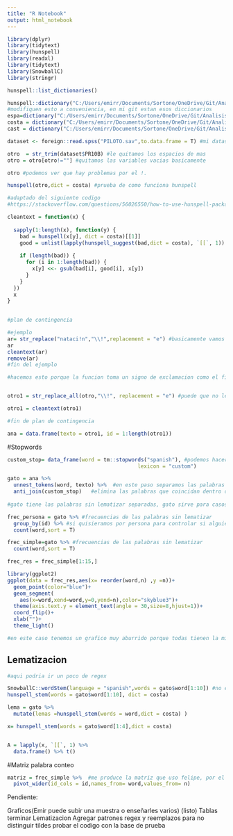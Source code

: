 ```yaml
---
title: "R Notebook"
output: html_notebook
---
```



```r
library(dplyr)
library(tidytext)
library(hunspell)
library(readxl)
library(tidytext)
library(SnowballC)
library(stringr)

hunspell::list_dictionaries()

hunspell::dictionary("C:/Users/emirr/Documents/Sortone/OneDrive/Git/Analisis-de-textos/costa/es_cr.dic")
#modifiquen esto a conveniencia, en mi git estan esos diccionarios
espa=dictionary("C:/Users/emirr/Documents/Sortone/OneDrive/Git/Analisis-de-textos/mex/es_MX.dic")
costa = dictionary("C:/Users/emirr/Documents/Sortone/OneDrive/Git/Analisis-de-textos/costa/es_cr.dic")
cast = dictionary("C:/Users/emirr/Documents/Sortone/OneDrive/Git/Analisis-de-textos/cast/es_ES.dic")

dataset <- foreign::read.spss("PILOTO.sav",to.data.frame = T) #mi dataset 

otro  = str_trim(dataset$PR10B) #le quitamos los espacios de mas 
otro = otro[otro!=""] #quitamos las variables vacias basicamente

otro #podemos ver que hay problemas por el !.

hunspell(otro,dict = costa) #prueba de como funciona hunspell

#adaptado del siguiente codigo 
#https://stackoverflow.com/questions/56026550/how-to-use-hunspell-package-to-suggest-correct-words-in-a-column-in-r

cleantext = function(x) {
  
  sapply(1:length(x), function(y) {
    bad = hunspell(x[y], dict = costa)[[1]]
    good = unlist(lapply(hunspell_suggest(bad,dict = costa), `[[`, 1))
    
    if (length(bad)) {
      for (i in 1:length(bad)) {
        x[y] <<- gsub(bad[i], good[i], x[y])
      }
    }
  })
  x
}
 

#plan de contingencia

#ejemplo
ar= str_replace("nataci!n","\\!",replacement = "e") #basicamente vamos a hacer esto, reemplazar el signo de exclamacion por una vocal
ar
cleantext(ar)
remove(ar)
#fin del ejemplo

#hacemos esto porque la funcion toma un signo de exclamacion como el fin de una oracion (de forma correcta segun el español); consecuentemente lo va a tomar como si fuera dos palabras.


otro1 = str_replace_all(otro,"\\!", replacement = "e") #puede que no les funcione dependiendo de su version de R. En ese caso tendrían que borrarle un backslash.

otro1 = cleantext(otro1)

#fin de plan de contingencia

ana = data.frame(texto = otro1, id = 1:length(otro1))

```



#Stopwords

```r

custom_stop= data_frame(word = tm::stopwords("spanish"), #podemos hacerlo así
                                          lexicon = "custom")

gato = ana %>% 
  unnest_tokens(word, texto) %>%  #en este paso separamos las palabras individualmente
  anti_join(custom_stop)   #elimina las palabras que coincidan dentro del registro de stopwords
  
#gato tiene las palabras sin lematizar separadas, gato sirve para casos donde no queremos lematizar

frec_persona = gato %>% #frecuencias de las palabras sin lematizar 
  group_by(id) %>% #si quisieramos por persona para controlar si alguien dijo muchas veces una palabra
  count(word,sort = T) 

frec_simple=gato %>% #frecuencias de las palabras sin lematizar 
  count(word,sort = T) 

frec_res = frec_simple[1:15,]

```



```r
library(ggplot2)
ggplot(data = frec_res,aes(x= reorder(word,n) ,y =n))+
  geom_point(color="blue")+
  geom_segment(
    aes(x=word,xend=word,y=0,yend=n),color="skyblue3")+
  theme(axis.text.y = element_text(angle = 30,size=8,hjust=1))+
  coord_flip()+
  xlab("")+
  theme_light()

#en este caso tenemos un grafico muy aburrido porque todas tienen la misma frecuencia porque el tamaño es muy pequeño

```


## Lematizacion


```r
#aqui podria ir un poco de regex

SnowballC::wordStem(language = "spanish",words = gato$word[1:10]) #no es muy util, toma muy literal lo de la raiz
hunspell_stem(words = gato$word[1:10], dict = costa)

lema = gato %>% 
  mutate(lemas =hunspell_stem(words = word,dict = costa) )

x= hunspell_stem(words = gato$word[1:4],dict = costa)


A = lapply(x, `[[`, 1) %>% 
  data.frame() %>% t()

```



#Matriz palabra conteo

```r
matriz = frec_simple %>%  #me produce la matriz que uso felipe, por el momento no se necesita
  pivot_wider(id_cols = id,names_from= word,values_from= n)
```

Pendiente:

Graficos(Emir puede subir una muestra o enseñarles varios) (listo)
Tablas
terminar Lematizacion
Agregar patrones regex y reemplazos para no distinguir tildes 
probar el codigo con la base de prueba
